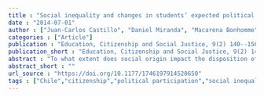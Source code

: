 ```yaml
---
title : "Social inequality and changes in students’ expected political participation in Chile"
date : "2014-07-01"
author : ["Juan-Carlos Castillo", "Daniel Miranda", "Macarena Bonhomme", "Cristian Cox", "Martin Bascope"]
categories : ["Article"]
publication : "Education, Citizenship and Social Justice, 9(2) 140--156  https://doi.org/10.1177/1746197914520650"
publication_short : "Education, Citizenship and Social Justice, 9(2) 140--156  https://doi.org/10.1177/1746197914520650"
abstract : "To what extent does social origin impact the disposition of students toward becoming politically involved in their future adult life? Using Chilean data from Civic Education Study, 1999 (N = 5688), and International Civic and Citizenship Education Study, 2009 (N = 5192), the present research analyzes, on the one hand, the impact of socioeconomic variables on attitudes toward future political participation and, on the other hand, explores to what extent the association between social origin and participation has changed over time. The analysis is performed in a multilevel framework, to account for both family socioeconomic status and individual school characteristics. The results support the hypothesis that social origin continues to have a strong influence on students’ attitudes toward political participation, in the context of the two measurement points. The resulting discussion focuses on the role of schools in reducing socioeconomic differences, an issue that acquires additional relevance in societies with high inequality such as Chile."
abstract_short : ""
url_source : "https://doi.org/10.1177/1746197914520650"
tags : ["Chile","citizenship","political participation","social inequality","social origin"]
---
```

